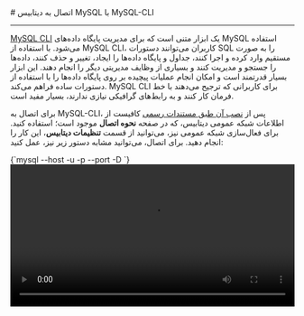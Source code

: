 
<Layout>
<Head>
<title>مستندات اتصال به دیتابیس MySQL با MySQL CLI - لیارا</title>
</Head>
# اتصال به دیتابیس MySQL با MySQL-CLI
<hr className="mb-2" />

<a href="https://dev.mysql.com/doc/en/mysql.html" className="text-[#2196f3] ">MySQL CLI</a> یک ابزار متنی است که برای مدیریت پایگاه داده‌های MySQL استفاده می‌شود. با استفاده از MySQL CLI، کاربران می‌توانند دستورات SQL را به صورت مستقیم وارد کرده و اجرا کنند، جداول و پایگاه داده‌ها را ایجاد، تغییر و حذف کنند، داده‌ها را جستجو و مدیریت کنند و بسیاری از وظایف مدیریتی دیگر را انجام دهند. این ابزار بسیار قدرتمند است و امکان انجام عملیات پیچیده بر روی پایگاه داده‌ها را با استفاده از دستورات ساده فراهم می‌کند. MySQL CLI برای کاربرانی که ترجیح می‌دهند با خط فرمان کار کنند و به رابط‌های گرافیکی نیازی ندارند، بسیار مفید است.

<div className="h-2" />

برای اتصال به MySQL-CLI، پس از <a href="https://dev.mysql.com/doc/mysql-shell/8.4/en/mysql-shell-install.html" className="text-[#2196f3] ">نصب آن طبق مستندات رسمی</a> کافیست از اطلاعات شبکه عمومی دیتابیس، که در صفحه <b>نحوه اتصال</b> موجود است؛ استفاده کنید.
برای فعال‌سازی شبکه عمومی نیز، می‌توانید از قسمت <b>تنظیمات دیتابیس</b>، این کار را انجام دهید. 
برای اتصال، می‌توانید مشابه دستور زیر نیز، عمل کنید:

<div className="h-4" />
    <div dir='ltr'>
    <Highlight className="bash">
        {`mysql --host <hostname> -u <username> -p<password> --port <port> -D <database_name>`}
    </Highlight>
    </div>
<div className="h-2" />
<video
  src="https://files.liara.ir/liara/mysql/mysql-cmd.mp4"
  controls="controls"
  className="block w-full"
  width="100%"
/>
<div className="h-2" />
پس از اتصال به دیتابیس، می‌توانید عملیات مورد نیاز خود را، انجام دهید.

</Layout>